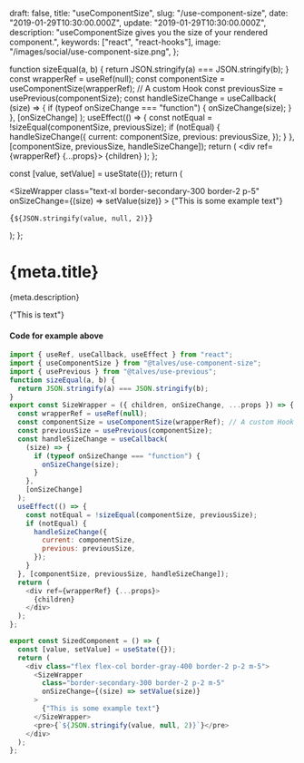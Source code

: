   draft: false,
  title: "useComponentSize",
  slug: "/use-component-size",
  date: "2019-01-29T10:30:00.000Z",
  update: "2019-01-29T10:30:00.000Z",
  description:
    "useComponentSize gives you the size of your rendered component.",
  keywords: ["react", "react-hooks"],
  image: "/images/social/use-component-size.png",
};

function sizeEqual(a, b) {
  return JSON.stringify(a) === JSON.stringify(b);
}
  const wrapperRef = useRef(null);
  const componentSize = useComponentSize(wrapperRef); // A custom Hook
  const previousSize = usePrevious(componentSize);
  const handleSizeChange = useCallback(
    (size) => {
      if (typeof onSizeChange === "function") {
        onSizeChange(size);
      }
    },
    [onSizeChange]
  );
  useEffect(() => {
    const notEqual = !sizeEqual(componentSize, previousSize);
    if (notEqual) {
      handleSizeChange({
        current: componentSize,
        previous: previousSize,
      });
    }
  }, [componentSize, previousSize, handleSizeChange]);
  return (
    <div ref={wrapperRef} {...props}>
      {children}
    </div>
  );
};

  const [value, setValue] = useState({});
  return (
    <div class="flex flex-col border-gray-400 border-2 p-2 m-5">
      <SizeWrapper
        class="text-xl border-secondary-300 border-2 p-5"
        onSizeChange={(size) => setValue(size)}
      >
        {"This is some example text"}
      </SizeWrapper>
      <pre>{`${JSON.stringify(value, null, 2)}`}</pre>
    </div>
  );
};

# {meta.title}

<p>{meta.description}</p>
<SizedComponent class="flex flex-col border-gray-400 border-2 p-2 m-5">
  {"This is text"}
</SizedComponent>

#### Code for example above

```js
import { useRef, useCallback, useEffect } from "react";
import { useComponentSize } from "@talves/use-component-size";
import { usePrevious } from "@talves/use-previous";
function sizeEqual(a, b) {
  return JSON.stringify(a) === JSON.stringify(b);
}
export const SizeWrapper = ({ children, onSizeChange, ...props }) => {
  const wrapperRef = useRef(null);
  const componentSize = useComponentSize(wrapperRef); // A custom Hook
  const previousSize = usePrevious(componentSize);
  const handleSizeChange = useCallback(
    (size) => {
      if (typeof onSizeChange === "function") {
        onSizeChange(size);
      }
    },
    [onSizeChange]
  );
  useEffect(() => {
    const notEqual = !sizeEqual(componentSize, previousSize);
    if (notEqual) {
      handleSizeChange({
        current: componentSize,
        previous: previousSize,
      });
    }
  }, [componentSize, previousSize, handleSizeChange]);
  return (
    <div ref={wrapperRef} {...props}>
      {children}
    </div>
  );
};

export const SizedComponent = () => {
  const [value, setValue] = useState({});
  return (
    <div class="flex flex-col border-gray-400 border-2 p-2 m-5">
      <SizeWrapper
        class="border-secondary-300 border-2 p-2 m-5"
        onSizeChange={(size) => setValue(size)}
      >
        {"This is some example text"}
      </SizeWrapper>
      <pre>{`${JSON.stringify(value, null, 2)}`}</pre>
    </div>
  );
};
```
